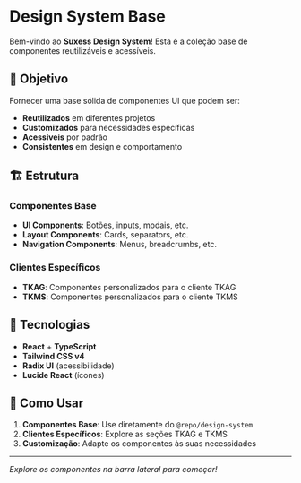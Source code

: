 
<Meta title="design-system/Base/Introduction" />

# Design System Base

Bem-vindo ao **Suxess Design System**! Esta é a coleção base de componentes reutilizáveis e acessíveis.

## 🎯 **Objetivo**

Fornecer uma base sólida de componentes UI que podem ser:
- **Reutilizados** em diferentes projetos
- **Customizados** para necessidades específicas
- **Acessíveis** por padrão
- **Consistentes** em design e comportamento

## 🏗️ **Estrutura**

### **Componentes Base**
- **UI Components**: Botões, inputs, modais, etc.
- **Layout Components**: Cards, separators, etc.
- **Navigation Components**: Menus, breadcrumbs, etc.

### **Clientes Específicos**
- **TKAG**: Componentes personalizados para o cliente TKAG
- **TKMS**: Componentes personalizados para o cliente TKMS

## 🎨 **Tecnologias**

- **React** + **TypeScript**
- **Tailwind CSS v4**
- **Radix UI** (acessibilidade)
- **Lucide React** (ícones)

## 🚀 **Como Usar**

1. **Componentes Base**: Use diretamente do `@repo/design-system`
2. **Clientes Específicos**: Explore as seções TKAG e TKMS
3. **Customização**: Adapte os componentes às suas necessidades

---

*Explore os componentes na barra lateral para começar!*

